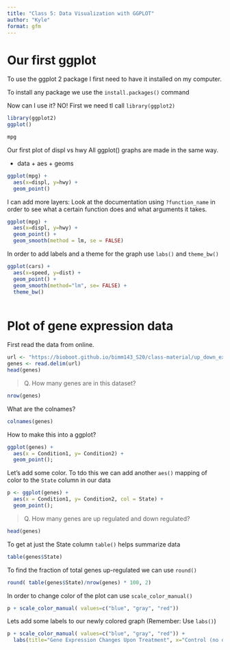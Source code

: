 ```yaml
---
title: "Class 5: Data Visualization with GGPLOT"
author: "Kyle"
format: gfm
---
```


# Our first ggplot

To use the ggplot 2 package I first need to have it installed on my computer.

To install any package we use the `install.packages()` command

Now can I use it? NO! First we need tl call `library(ggplot2)`

```r
library(ggplot2)
ggplot()
```
```r
mpg
```
Our first plot of displ vs hwy 
All ggplot() graphs are made in the same way.

- data + aes + geoms

```r
ggplot(mpg) + 
  aes(x=displ, y=hwy) +
  geom_point()
```
I can add more layers:
Look at the documentation using `?function_name` in order to see what a certain function does and what arguments it takes.
```r
ggplot(mpg) + 
  aes(x=displ, y=hwy) +
  geom_point() +
  geom_smooth(method = lm, se = FALSE)
```
In order to add labels and a theme for the graph use `labs()` and `theme_bw()`
```r
ggplot(cars) +
  aes(x=speed, y=dist) +
  geom_point() +
  geom_smooth(method="lm", se= FALSE) +
  theme_bw()
  
```
# Plot of gene expression data

First read the data from online.
```r
url <- "https://bioboot.github.io/bimm143_S20/class-material/up_down_expression.txt"
genes <- read.delim(url)
head(genes)
```

> Q. How many genes are in this dataset?

```r
nrow(genes)
```

What are the colnames?
```r
colnames(genes)
```

How to make this into a ggplot?
```r
ggplot(genes) +
  aes(x = Condition1, y= Condition2) +
  geom_point();
```

Let's add some color. To tdo this we can add another `aes()` mapping of color to the `State` column in our data
```r
p <- ggplot(genes) +
  aes(x = Condition1, y= Condition2, col = State) +
  geom_point();
```
> Q. How many genes are up regulated and down regulated?

```r
head(genes)
```

To get at just the State column
`table()` helps summarize data
```r
table(genes$State)
```

To find the fraction of total genes up-regulated we can use `round()`
```r
round( table(genes$State)/nrow(genes) * 100, 2)
```


In order to change color of the plot can use `scale_color_manual()` 
```r
p + scale_color_manual( values=c("blue", "gray", "red"))
```

Lets add some labels to our newly colored graph (Remember: Use `labs()`)

```r
p + scale_color_manual( values=c("blue", "gray", "red")) +
  labs(title="Gene Expression Changes Upon Treatment", x="Control (no drug)", y="Drug Treatment")
```


